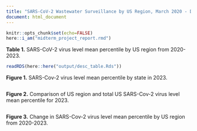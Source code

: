 ```yaml
---
title: "SARS-CoV-2 Wastewater Surveillance by US Region, March 2020 - December 2023"
document: html_document
---
```


```r

knitr::opts_chunk$set(echo=FALSE)
here::i_am("midterm_project_report.rmd")

```

**Table 1.**  SARS-CoV-2 virus level mean percentile by US region from 2020-2023.

```r

readRDS(here::here("output/desc_table.Rds"))

```

**Figure 1.**  SARS-Cov-2 virus level mean percentile by state in 2023.  

```r



```

**Figure 2.**  Comparison of US region and total US SARS-Cov-2 virus level mean percentile for 2023.

```r



```

**Figure 3.** Change in SARS-Cov-2 virus level mean percentile by US region from 2020-2023.

```r



```
